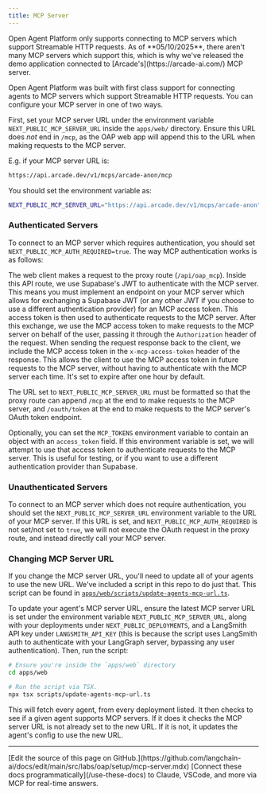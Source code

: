 ```yaml
---
title: MCP Server
---
```

<Tip>
Open Agent Platform only supports connecting to MCP servers which support Streamable HTTP requests. As of **05/10/2025**, there aren't many MCP servers which support this, which is why we've released the demo application connected to [Arcade's](https://arcade-ai.com/) MCP server.
</Tip>

Open Agent Platform was built with first class support for connecting agents to MCP servers which support Streamable HTTP requests. You can configure your MCP server in one of two ways.

First, set your MCP server URL under the environment variable `NEXT_PUBLIC_MCP_SERVER_URL` inside the `apps/web/` directory. Ensure this URL does *not* end in `/mcp`, as the OAP web app will append this to the URL when making requests to the MCP server.

E.g. if your MCP server URL is:

```bash
https://api.arcade.dev/v1/mcps/arcade-anon/mcp
```

You should set the environment variable as:

```bash
NEXT_PUBLIC_MCP_SERVER_URL="https://api.arcade.dev/v1/mcps/arcade-anon" # no /mcp
```

### Authenticated Servers

To connect to an MCP server which requires authentication, you should set `NEXT_PUBLIC_MCP_AUTH_REQUIRED=true`. The way MCP authentication works is as follows:

The web client makes a request to the proxy route (`/api/oap_mcp`). Inside this API route, we use Supabase's JWT to authenticate with the MCP server. This means you must implement an endpoint on your MCP server which allows for exchanging a Supabase JWT (or any other JWT if you choose to use a different authentication provider) for an MCP access token. This access token is then used to authenticate requests to the MCP server. After this exchange, we use the MCP access token to make requests to the MCP server on behalf of the user, passing it through the `Authorization` header of the request. When sending the request response back to the client, we include the MCP access token in the `x-mcp-access-token` header of the response. This allows the client to use the MCP access token in future requests to the MCP server, without having to authenticate with the MCP server each time. It's set to expire after one hour by default.

The URL set to `NEXT_PUBLIC_MCP_SERVER_URL` must be formatted so that the proxy route can append `/mcp` at the end to make requests to the MCP server, and `/oauth/token` at the end to make requests to the MCP server's OAuth token endpoint.

Optionally, you can set the `MCP_TOKENS` environment variable to contain an object with an `access_token` field. If this environment variable is set, we will attempt to use that access token to authenticate requests to the MCP server. This is useful for testing, or if you want to use a different authentication provider than Supabase.

### Unauthenticated Servers

To connect to an MCP server which does not require authentication, you should set the `NEXT_PUBLIC_MCP_SERVER_URL` environment variable to the URL of your MCP server. If this URL is set, and `NEXT_PUBLIC_MCP_AUTH_REQUIRED` is not set/not set to `true`, we will not execute the OAuth request in the proxy route, and instead directly call your MCP server.

### Changing MCP Server URL

If you change the MCP server URL, you'll need to update all of your agents to use the new URL. We've included a script in this repo to do just that. This script can be found in [`apps/web/scripts/update-agents-mcp-url.ts`](https://github.com/langchain-ai/open-agent-platform/blob/main/apps/web/scripts/update-agents-mcp-url.ts).

To update your agent's MCP server URL, ensure the latest MCP server URL is set under the environment variable `NEXT_PUBLIC_MCP_SERVER_URL`, along with your deployments under `NEXT_PUBLIC_DEPLOYMENTS`, and a LangSmith API key under `LANGSMITH_API_KEY` (this is because the script uses LangSmith auth to authenticate with your LangGraph server, bypassing any user authentication). Then, run the script:

```bash
# Ensure you're inside the `apps/web` directory
cd apps/web

# Run the script via TSX.
npx tsx scripts/update-agents-mcp-url.ts
```

This will fetch every agent, from every deployment listed. It then checks to see if a given agent supports MCP servers. If it does it checks the MCP server URL is not already set to the new URL. If it is not, it updates the agent's config to use the new URL.

---

<Callout icon="pen-to-square" iconType="regular">
    [Edit the source of this page on GitHub.](https://github.com/langchain-ai/docs/edit/main/src/labs/oap/setup/mcp-server.mdx)
</Callout>
<Tip icon="terminal" iconType="regular">
    [Connect these docs programmatically](/use-these-docs) to Claude, VSCode, and more via MCP for    real-time answers.
</Tip>
